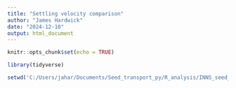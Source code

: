 ```yaml
---
title: "Settling velocity comparison"
author: "James Hardwick"
date: "2024-12-10"
output: html_document
---
```


```r
knitr::opts_chunk$set(echo = TRUE)
```

```r
library(tidyverse)

setwd('C:/Users/jahar/Documents/Seed_transport_py/R_analysis/INNS_seed_transport/')
```

